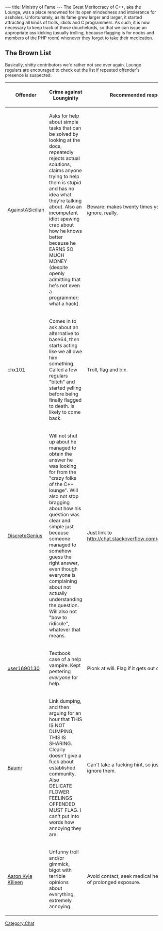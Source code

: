 ---
title: Ministry of Fame
---
The Great Meritocracy of C++, aka the Lounge, was a place renowned for its open mindedness and intolerance for assholes.
Unfortunately, as its fame grew larger and larger, it started attracting all kinds of trolls, idiots and C programmers.
As such, it is now necessary to keep track of those douchelords, so that we can issue an appropriate ass kicking (usually trolling, because flagging is for noobs and members of the PHP room) whenever they forget to take their medication.

== The Brown List ==

Basically, shitty contributors we'd rather not see ever again. Lounge regulars are encouraged to check out the list if repeated offender's presence is suspected.

{| class="wikitable"
|-
! Offender
! Crime against Lounginity
! Recommended response
|-
| [http://chat.stackoverflow.com/users/1435323/againstasicilian AgainstASicilian]
| Asks for help about simple tasks that can be solved by looking at the docs, repeatedly rejects actual solutions, claims anyone trying to help them is stupid and has no idea what they're talking about. Also an incompetent idiot spewing crap about how he knows better because he EARNS SO MUCH MONEY (despite openly admitting that he's not even a programmer; what a hack).
| Beware: makes twenty times your salary. Just ignore, really.
|-
| [http://chat.stackoverflow.com/users/1219213/chx101 chx101]
| Comes in to ask about an alternative to base64, then starts acting like we all owe him something. Called a few regulars "bitch" and started yelling before being finally flagged to death. Is likely to come back.
| Troll, flag and bin.
|-
| [http://chat.stackoverflow.com/users/1294452/discretegenius DiscreteGenius]
| Will not shut up about he managed to obtain the answer he was looking for from the "crazy folks of the C++ lounge". Will also not stop bragging about how his question was clear and simple just because someone managed to somehow guess the right answer, even though everyone is complaining about not actually understanding the question. Will also not "bow to ridicule", whatever that means.
| Just link to http://chat.stackoverflow.com/chats/leave/10
|-
| [http://chat.stackoverflow.com/users/1690130/user1690130 user1690130 ]
| Textbook case of a help vampire. Kept pestering ''everyone'' for help.
| Plonk at will. Flag if it gets out of hand.
|-
| [http://chat.stackoverflow.com/users/1779823/baumr Baumr]
| Link dumping, and then arguing for an hour that THIS IS NOT DUMPING, THIS IS SHARING. Clearly doesn't give a fuck about established community. Also DELICATE FLOWER FEELINGS OFFENDED MUST FLAG. I can't put into words how annoying they are.
| Can't take a fucking hint, so just shut up and ignore them.
|-
| [http://chat.stackoverflow.com/users/2528250/aaron-kyle-killeen Aaron Kyle Killeen]
| Unfunny troll and/or gimmick, bigot with terrible opinions about everything, extremely annoying.
| Avoid contact, seek medical help in the event of prolonged exposure.
|}

[[Category:Chat]]

